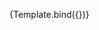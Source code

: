 

<Meta
  title="ScreenGetThatMoney"
  component={ScreenGetThatMoney}
/>


<Canvas columns={1} withSource="open" withToolbar >
  <Story
    name="ScreenGetThatMoney USDC"
    args={{
      unclaimedPrizes: 23000,
      tokenBadgeSrc: "https://cryptologos.cc/logos/usd-coin-usdc-logo.png?v=023",
      winningsFluidAsset: 23.535921,
      winningsUsd: 23.54,
      fluidAssetName: "fUSDC"
    }}
  >
    {Template.bind({})}
  </Story>
</Canvas>
